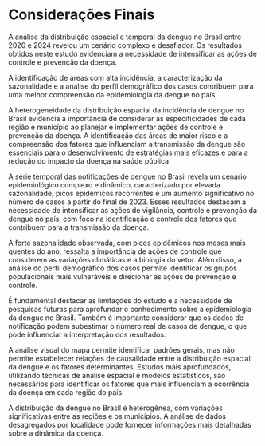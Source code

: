 # Considerações Finais

A análise da distribuição espacial e temporal da dengue no Brasil entre 2020 e 2024 revelou um cenário complexo e desafiador. Os resultados obtidos neste estudo evidenciam a necessidade de intensificar as ações de controle e prevenção da doença.

A identificação de áreas com alta incidência, a caracterização da sazonalidade e a análise do perfil demográfico dos casos contribuem para uma melhor compreensão da epidemiologia da dengue no país.

A heterogeneidade da distribuição espacial da incidência de dengue no Brasil evidencia a importância de considerar as especificidades de cada região e município ao planejar e implementar ações de controle e prevenção da doença. A identificação das áreas de maior risco e a compreensão dos fatores que influenciam a transmissão da dengue são essenciais para o desenvolvimento de estratégias mais eficazes e para a redução do impacto da doença na saúde pública.

A série temporal das notificações de dengue no Brasil revela um cenário epidemiológico complexo e dinâmico, caracterizado por elevada sazonalidade, picos epidêmicos recorrentes e um aumento significativo no número de casos a partir do final de 2023. Esses resultados destacam a necessidade de intensificar as ações de vigilância, controle e prevenção da dengue no país, com foco na identificação e controle dos fatores que contribuem para a transmissão da doença.

A forte sazonalidade observada, com picos epidêmicos nos meses mais quentes do ano, ressalta a importância de ações de controle que considerem as variações climáticas e a biologia do vetor. Além disso, a análise do perfil demográfico dos casos permite identificar os grupos populacionais mais vulneráveis e direcionar as ações de prevenção e controle.

É fundamental destacar as limitações do estudo e a necessidade de pesquisas futuras para aprofundar o conhecimento sobre a epidemiologia da dengue no Brasil. Também é importante considerar que os dados de notificação podem subestimar o número real de casos de dengue, o que pode influenciar a interpretação dos resultados.

A análise visual do mapa permite identificar padrões gerais, mas não permite estabelecer relações de causalidade entre a distribuição espacial da dengue e os fatores determinantes. Estudos mais aprofundados, utilizando técnicas de análise espacial e modelos estatísticos, são necessários para identificar os fatores que mais influenciam a ocorrência da doença em cada região do país.

A distribuição da dengue no Brasil é heterogênea, com variações significativas entre as regiões e os municípios. A análise de dados desagregados por localidade pode fornecer informações mais detalhadas sobre a dinâmica da doença.
